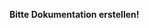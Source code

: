 '''Bitte Dokumentation erstellen!'''



{{PluginInfo
|plugin=com.hilotec.elexis.toolbar
| license=EPL
| first_commit_date=unknown
| first_commit_author=unknown


}}